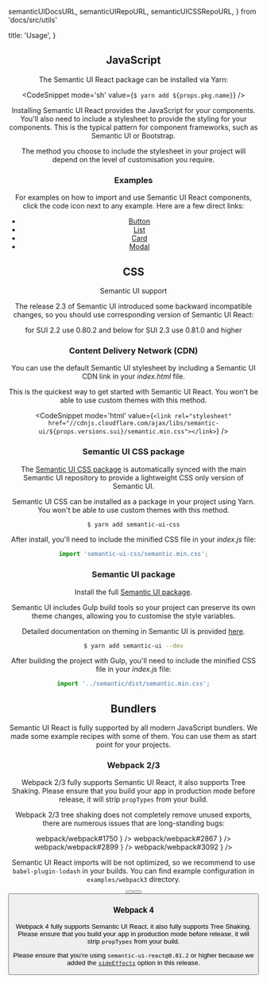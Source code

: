 
  semanticUIDocsURL,
  semanticUIRepoURL,
  semanticUICSSRepoURL,
} from 'docs/src/utils'

  title: 'Usage',
}

<Header 
  as='h1' 
  content='Semantic UI React'
  subheader='The official Semantic-UI-React integration'
/>

## JavaScript
        
The Semantic UI React package can be installed via Yarn:

<CodeSnippet mode='sh' value={`$ yarn add ${props.pkg.name}`} />
        
Installing Semantic UI React provides the JavaScript for your components. You'll also need
to include a stylesheet to provide the styling for your components. This is the typical
pattern for component frameworks, such as Semantic UI or Bootstrap.

The method you choose to include the stylesheet in your project will depend on the level
of customisation you require.

### Examples

For examples on how to import and use Semantic UI React components, click the code icon
next to any example. Here are a few direct links:

* [Button](/elements/button#button-example-button)
* [List](/elements/list#list-example-list)
* [Card](/views/card#card-example-card)
* [Modal](/modules/modal#modal-example-modal)

## CSS

<Message warning>
  <Message.Header as='h3'>Semantic UI support</Message.Header>
  <p>
    The release 2.3 of Semantic UI introduced some backward incompatible changes, so you
    should use corresponding version of Semantic UI React:
  </p>
  <Message.List>
    <Message.Item>for SUI 2.2 use 0.80.2 and below</Message.Item>
    <Message.Item>for SUI 2.3 use 0.81.0 and higher</Message.Item>
  </Message.List>
</Message>

### Content Delivery Network (CDN)

You can use the default Semantic UI stylesheet by including a Semantic UI CDN link in your _index.html_ file.

This is the quickest way to get started with Semantic UI React. You won't be able to use
custom themes with this method.

<CodeSnippet
  mode='html'
  value={`<link rel="stylesheet" href="//cdnjs.cloudflare.com/ajax/libs/semantic-ui/${props.versions.sui}/semantic.min.css"></link>`}
/>

### Semantic UI CSS package

The <a href={semanticUICSSRepoURL}>Semantic UI CSS package</a> is automatically synced
with the main Semantic UI repository to provide a lightweight CSS only version of Semantic
UI.

Semantic UI CSS can be installed as a package in your project using Yarn. You won't be able to use custom themes with this method.

```sh
$ yarn add semantic-ui-css
```

After install, you'll need to include the minified CSS file in your _index.js_ file:
        
```jsx
import 'semantic-ui-css/semantic.min.css';
```

### Semantic UI package

Install the full <a href={semanticUIRepoURL}>Semantic UI package</a>.

Semantic UI includes Gulp build tools so your project can preserve its own theme changes, allowing you to customise the style variables.

<p>
  Detailed documentation on theming in Semantic UI is provided <a href={`${semanticUIDocsURL}usage/theming.html`}>here</a>.
</p>

```sh
$ yarn add semantic-ui --dev
```

After building the project with Gulp, you'll need to include the minified CSS file in your _index.js_ file:

```jsx
import '../semantic/dist/semantic.min.css';
```

## Bundlers
       
Semantic UI React is fully supported by all modern JavaScript bundlers. We made some
example recipes with some of them. You can use them as start point for your projects.

### Webpack 2/3

Webpack 2/3 fully supports Semantic UI React, it also supports Tree Shaking. Please ensure that you
build your app in production mode before release, it will strip `propTypes` from your build.

<Message warning>
  <p>
    Webpack 2/3 tree shaking does not completely remove unused exports, there are numerous
    issues that are long-standing bugs:
  </p>
  <List>
    <List.Item
      icon='github'
      content={
        <a
          href='https://github.com/webpack/webpack/issues/1750'
          rel='noopener noreferrer'
          target='_blank'
        >
          webpack/webpack#1750
        </a>
      }
    />
    <List.Item
      icon='github'
      content={
        <a
          href='https://github.com/webpack/webpack/issues/2867'
          rel='noopener noreferrer'
          target='_blank'
        >
          webpack/webpack#2867
        </a>
      }
    />
    <List.Item
      icon='github'
      content={
        <a
          href='https://github.com/webpack/webpack/issues/2899'
          rel='noopener noreferrer'
          target='_blank'
        >
          webpack/webpack#2899
        </a>
      }
    />
    <List.Item
      icon='github'
      content={
        <a
          href='https://github.com/webpack/webpack/issues/3092'
          rel='noopener noreferrer'
          target='_blank'
        >
          webpack/webpack#3092
        </a>
      }
    />
  </List>
  <p>
    Semantic UI React imports will be not optimized, so we recommend to use
    <code>babel-plugin-lodash</code> in your builds. You can find example configuration in
    <code>examples/webpack3</code> directory.
  </p>
</Message>

<Button
  content='Webpack boilerplate'
  href='https://github.com/Semantic-Org/Semantic-UI-React/tree/master/examples/webpack3'
  icon='github'
  labelPosition='left'
/>
<Button
  content='Example configuration of plugin'
  href='https://github.com/Semantic-Org/Semantic-UI-React/tree/master/examples/webpack3/.babelrc'
  icon='github'
  labelPosition='left'
/>
<Button
  content='babel-plugin-lodash'
  href='https://github.com/lodash/babel-plugin-lodash'
  icon='github'
  labelPosition='left'
/>

### Webpack 4

Webpack 4 fully supports Semantic UI React, it also fully supports Tree Shaking. Please
ensure that you build your app in production mode before release, it will strip `propTypes` from your build.

Please ensure that you're using `semantic-ui-react@0.81.2` or higher because we added the
[`sideEffects`](https://webpack.js.org/guides/tree-shaking/#mark-the-file-as-side-effect-free) option in this release.  
